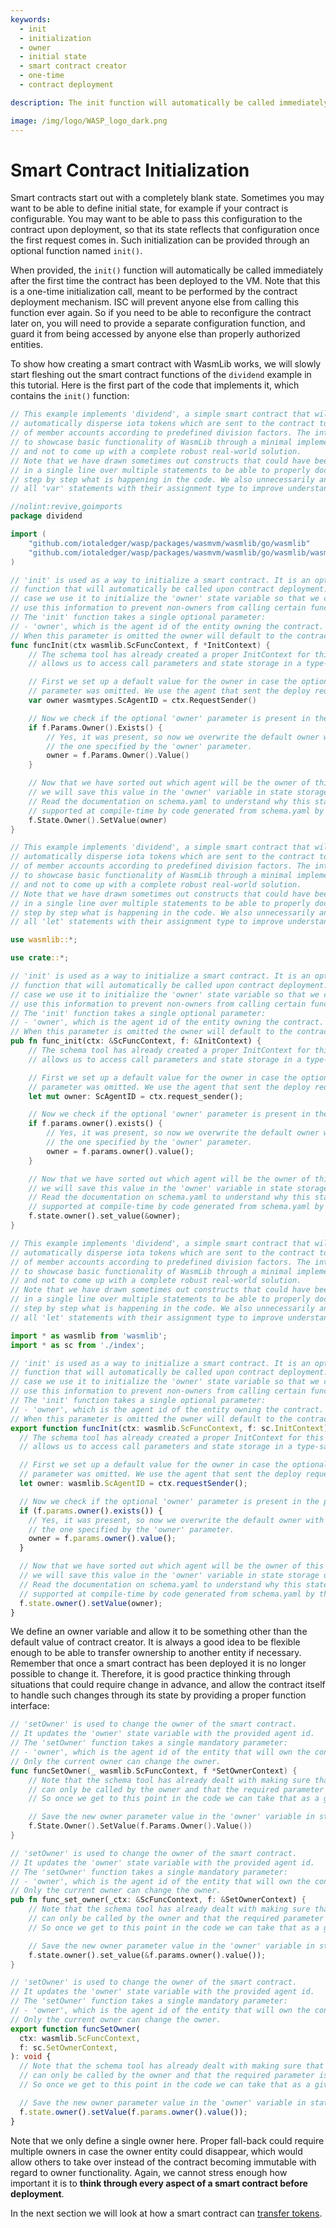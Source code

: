 ```yaml
---
keywords:
  - init
  - initialization
  - owner
  - initial state
  - smart contract creator
  - one-time
  - contract deployment

description: The init function will automatically be called immediately after the first time the contract has been deployed to the VM. This is a one-time initialization call, meant to be performed by the contract deployment mechanism.

image: /img/logo/WASP_logo_dark.png
---
```



# Smart Contract Initialization

Smart contracts start out with a completely blank state. Sometimes you may want to be able
to define initial state, for example if your contract is configurable. You may want to be
able to pass this configuration to the contract upon deployment, so that its state
reflects that configuration once the first request comes in. Such initialization can be
provided through an optional function named `init()`.

When provided, the `init()` function will automatically be called immediately after the
first time the contract has been deployed to the VM. Note that this is a one-time
initialization call, meant to be performed by the contract deployment mechanism. ISC will
prevent anyone else from calling this function ever again. So if you need to be able to
reconfigure the contract later on, you will need to provide a separate configuration
function, and guard it from being accessed by anyone else than properly authorized
entities.

To show how creating a smart contract with WasmLib works, we will slowly start fleshing
out the smart contract functions of the `dividend` example in this tutorial. Here is the
first part of the code that implements it, which contains the `init()` function:

<Tabs
      groupId="language">

<TabItem value="go">

```go
// This example implements 'dividend', a simple smart contract that will
// automatically disperse iota tokens which are sent to the contract to a group
// of member accounts according to predefined division factors. The intent is
// to showcase basic functionality of WasmLib through a minimal implementation
// and not to come up with a complete robust real-world solution.
// Note that we have drawn sometimes out constructs that could have been done
// in a single line over multiple statements to be able to properly document
// step by step what is happening in the code. We also unnecessarily annotate
// all 'var' statements with their assignment type to improve understanding.

//nolint:revive,goimports
package dividend

import (
	"github.com/iotaledger/wasp/packages/wasmvm/wasmlib/go/wasmlib"
	"github.com/iotaledger/wasp/packages/wasmvm/wasmlib/go/wasmlib/wasmtypes"
)

// 'init' is used as a way to initialize a smart contract. It is an optional
// function that will automatically be called upon contract deployment. In this
// case we use it to initialize the 'owner' state variable so that we can later
// use this information to prevent non-owners from calling certain functions.
// The 'init' function takes a single optional parameter:
// - 'owner', which is the agent id of the entity owning the contract.
// When this parameter is omitted the owner will default to the contract creator.
func funcInit(ctx wasmlib.ScFuncContext, f *InitContext) {
	// The schema tool has already created a proper InitContext for this function that
	// allows us to access call parameters and state storage in a type-safe manner.

	// First we set up a default value for the owner in case the optional 'owner'
	// parameter was omitted. We use the agent that sent the deploy request.
	var owner wasmtypes.ScAgentID = ctx.RequestSender()

	// Now we check if the optional 'owner' parameter is present in the params map.
	if f.Params.Owner().Exists() {
		// Yes, it was present, so now we overwrite the default owner with
		// the one specified by the 'owner' parameter.
		owner = f.Params.Owner().Value()
	}

	// Now that we have sorted out which agent will be the owner of this contract
	// we will save this value in the 'owner' variable in state storage on the host.
	// Read the documentation on schema.yaml to understand why this state variable is
	// supported at compile-time by code generated from schema.yaml by the schema tool.
	f.State.Owner().SetValue(owner)
}
```

</TabItem>
<TabItem value="rust">

```rust
// This example implements 'dividend', a simple smart contract that will
// automatically disperse iota tokens which are sent to the contract to a group
// of member accounts according to predefined division factors. The intent is
// to showcase basic functionality of WasmLib through a minimal implementation
// and not to come up with a complete robust real-world solution.
// Note that we have drawn sometimes out constructs that could have been done
// in a single line over multiple statements to be able to properly document
// step by step what is happening in the code. We also unnecessarily annotate
// all 'let' statements with their assignment type to improve understanding.

use wasmlib::*;

use crate::*;

// 'init' is used as a way to initialize a smart contract. It is an optional
// function that will automatically be called upon contract deployment. In this
// case we use it to initialize the 'owner' state variable so that we can later
// use this information to prevent non-owners from calling certain functions.
// The 'init' function takes a single optional parameter:
// - 'owner', which is the agent id of the entity owning the contract.
// When this parameter is omitted the owner will default to the contract creator.
pub fn func_init(ctx: &ScFuncContext, f: &InitContext) {
    // The schema tool has already created a proper InitContext for this function that
    // allows us to access call parameters and state storage in a type-safe manner.

    // First we set up a default value for the owner in case the optional 'owner'
    // parameter was omitted. We use the agent that sent the deploy request.
    let mut owner: ScAgentID = ctx.request_sender();

    // Now we check if the optional 'owner' parameter is present in the params map.
    if f.params.owner().exists() {
        // Yes, it was present, so now we overwrite the default owner with
        // the one specified by the 'owner' parameter.
        owner = f.params.owner().value();
    }

    // Now that we have sorted out which agent will be the owner of this contract
    // we will save this value in the 'owner' variable in state storage on the host.
    // Read the documentation on schema.yaml to understand why this state variable is
    // supported at compile-time by code generated from schema.yaml by the schema tool.
    f.state.owner().set_value(&owner);
}
```

</TabItem>
<TabItem value="ts">

```ts
// This example implements 'dividend', a simple smart contract that will
// automatically disperse iota tokens which are sent to the contract to a group
// of member accounts according to predefined division factors. The intent is
// to showcase basic functionality of WasmLib through a minimal implementation
// and not to come up with a complete robust real-world solution.
// Note that we have drawn sometimes out constructs that could have been done
// in a single line over multiple statements to be able to properly document
// step by step what is happening in the code. We also unnecessarily annotate
// all 'let' statements with their assignment type to improve understanding.

import * as wasmlib from 'wasmlib';
import * as sc from './index';

// 'init' is used as a way to initialize a smart contract. It is an optional
// function that will automatically be called upon contract deployment. In this
// case we use it to initialize the 'owner' state variable so that we can later
// use this information to prevent non-owners from calling certain functions.
// The 'init' function takes a single optional parameter:
// - 'owner', which is the agent id of the entity owning the contract.
// When this parameter is omitted the owner will default to the contract creator.
export function funcInit(ctx: wasmlib.ScFuncContext, f: sc.InitContext): void {
  // The schema tool has already created a proper InitContext for this function that
  // allows us to access call parameters and state storage in a type-safe manner.

  // First we set up a default value for the owner in case the optional 'owner'
  // parameter was omitted. We use the agent that sent the deploy request.
  let owner: wasmlib.ScAgentID = ctx.requestSender();

  // Now we check if the optional 'owner' parameter is present in the params map.
  if (f.params.owner().exists()) {
    // Yes, it was present, so now we overwrite the default owner with
    // the one specified by the 'owner' parameter.
    owner = f.params.owner().value();
  }

  // Now that we have sorted out which agent will be the owner of this contract
  // we will save this value in the 'owner' variable in state storage on the host.
  // Read the documentation on schema.yaml to understand why this state variable is
  // supported at compile-time by code generated from schema.yaml by the schema tool.
  f.state.owner().setValue(owner);
}
```

</TabItem>
</Tabs>

We define an owner variable and allow it to be something other than the default value of
contract creator. It is always a good idea to be flexible enough to be able to transfer
ownership to another entity if necessary. Remember that once a smart contract has been
deployed it is no longer possible to change it. Therefore, it is good practice thinking
through situations that could require change in advance, and allow the contract itself to
handle such changes through its state by providing a proper function interface:

<Tabs
      groupId="language">

<TabItem value="go">

```go
// 'setOwner' is used to change the owner of the smart contract.
// It updates the 'owner' state variable with the provided agent id.
// The 'setOwner' function takes a single mandatory parameter:
// - 'owner', which is the agent id of the entity that will own the contract.
// Only the current owner can change the owner.
func funcSetOwner(_ wasmlib.ScFuncContext, f *SetOwnerContext) {
	// Note that the schema tool has already dealt with making sure that this function
	// can only be called by the owner and that the required parameter is present.
	// So once we get to this point in the code we can take that as a given.

	// Save the new owner parameter value in the 'owner' variable in state storage.
	f.State.Owner().SetValue(f.Params.Owner().Value())
}
```

</TabItem>
<TabItem value="rust">

```rust
// 'setOwner' is used to change the owner of the smart contract.
// It updates the 'owner' state variable with the provided agent id.
// The 'setOwner' function takes a single mandatory parameter:
// - 'owner', which is the agent id of the entity that will own the contract.
// Only the current owner can change the owner.
pub fn func_set_owner(_ctx: &ScFuncContext, f: &SetOwnerContext) {
    // Note that the schema tool has already dealt with making sure that this function
    // can only be called by the owner and that the required parameter is present.
    // So once we get to this point in the code we can take that as a given.

    // Save the new owner parameter value in the 'owner' variable in state storage.
    f.state.owner().set_value(&f.params.owner().value());
}
```

</TabItem>
<TabItem value="ts">

```ts
// 'setOwner' is used to change the owner of the smart contract.
// It updates the 'owner' state variable with the provided agent id.
// The 'setOwner' function takes a single mandatory parameter:
// - 'owner', which is the agent id of the entity that will own the contract.
// Only the current owner can change the owner.
export function funcSetOwner(
  ctx: wasmlib.ScFuncContext,
  f: sc.SetOwnerContext,
): void {
  // Note that the schema tool has already dealt with making sure that this function
  // can only be called by the owner and that the required parameter is present.
  // So once we get to this point in the code we can take that as a given.

  // Save the new owner parameter value in the 'owner' variable in state storage.
  f.state.owner().setValue(f.params.owner().value());
}
```

</TabItem>
</Tabs>

Note that we only define a single owner here. Proper fall-back could require multiple
owners in case the owner entity could disappear, which would allow others to take over
instead of the contract becoming immutable with regard to owner functionality. Again, we
cannot stress enough how important it is to **think through every aspect of a smart
contract before deployment**.

In the next section we will look at how a smart contract can
[transfer tokens](transfers.mdx).
